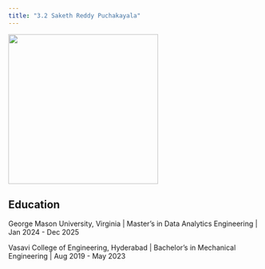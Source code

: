 ---
title: "3.2 Saketh Reddy Puchakayala"
---

![](saketh.jpg){width="300"}

## Education

George Mason University, Virginia \| Master's in Data Analytics Engineering \| Jan 2024 - Dec 2025

Vasavi College of Engineering, Hyderabad \| Bachelor's in Mechanical Engineering \| Aug 2019 - May 2023

## 
